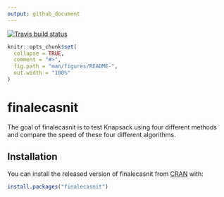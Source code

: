 ```yaml
---
output: github_document
---
```


[![Travis build status](https://travis-ci.org/nitinsverige/finalecasnit.svg?branch=master)](https://travis-ci.org/nitinsverige/finalecasnit)

<!-- README.md is generated from README.Rmd. Please edit that file -->

```r
knitr::opts_chunk$set(
  collapse = TRUE,
  comment = "#>",
  fig.path = "man/figures/README-",
  out.width = "100%"
)
```
# finalecasnit

The goal of finalecasnit is to test Knapsack using four different methods and compare the speed of these four different
algorithms.

## Installation

You can install the released version of finalecasnit from [CRAN](https://CRAN.R-project.org) with:

``` r
install.packages("finalecasnit")
```

